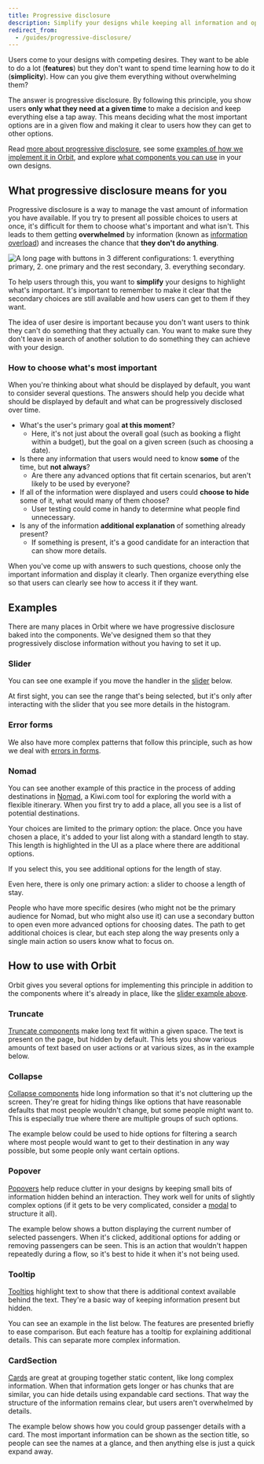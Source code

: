 ```yaml
---
title: Progressive disclosure
description: Simplify your designs while keeping all information and options available.
redirect_from:
  - /guides/progressive-disclosure/
---
```


Users come to your designs with competing desires.
They want to be able to do a lot (**features**)
but they don't want to spend time learning how to do it (**simplicity**).
How can you give them everything without overwhelming them?

The answer is progressive disclosure.
By following this principle,
you show users **only what they need at a given time** to make a decision
and keep everything else a tap away.
This means deciding what the most important options are in a given flow
and making it clear to users how they can get to other options.

Read [more about progressive disclosure](#what-progressive-disclosure-means-for-you),
see some [examples of how we implement it in Orbit](#examples),
and explore [what components you can use](#how-to-use-with-orbit) in your own designs.

## What progressive disclosure means for you

Progressive disclosure is a way to manage the vast amount of information you have available.
If you try to present all possible choices to users at once,
it's difficult for them to choose what's important and what isn't.
This leads to them getting **overwhelmed** by information
(known as [information overload](https://en.wikipedia.org/wiki/Information_overload))
and increases the chance that **they don't do anything**.

![A long page with buttons in 3 different configurations: 1. everything primary, 2. one primary
  and the rest secondary, 3. everything secondary.](fileId:uK3xATJqPZwNwV5KT7igBG;nodeId:3%3A5 "On
  the left, we can see that when everything is important, nothing is. To fix this, either highlight
  the one most important action (the middle option) or make them all less distinct (the option on
  the right).")

To help users through this, you want to **simplify** your designs to highlight what's important. It's
important to remember to make it clear that the secondary choices are still available and how users can
get to them if they want.

The idea of user desire is important because you don't want
users to think they can't do something that they actually can.
You want to make sure they don't leave in search of another solution
to do something they can achieve with your design.

### How to choose what's most important

When you're thinking about what should be displayed by default,
you want to consider several questions.
The answers should help you decide what should be displayed by default
and what can be progressively disclosed over time.

- What's the user's primary goal **at this moment**?
  - Here, it's not just about the overall goal
    (such as booking a flight within a budget),
    but the goal on a given screen (such as choosing a date).
- Is there any information that users would need to know **some** of the time,
  but **not always**?
  - Are there any advanced options that fit certain scenarios,
    but aren't likely to be used by everyone?
- If all of the information were displayed
  and users could **choose to hide** some of it,
  what would many of them choose?
  - User testing could come in handy to determine what people find unnecessary.
- Is any of the information **additional explanation** of something already present?
  - If something is present,
    it's a good candidate for an interaction that can show more details.

When you've come up with answers to such questions,
choose only the important information and display it clearly.
Then organize everything else so that users can clearly see how to access it if they want.

## Examples

There are many places in Orbit where we have progressive disclosure baked into the components.
We've designed them so that they progressively disclose information
without you having to set it up.

### Slider

You can see one example if you move the handler in the [slider](/components/interaction/slider/) below.

<ReactExample exampleId="Slider-histogram" />

At first sight, you can see the range that's being selected,
but it's only after interacting with the slider that you see more details in the histogram.

### Error forms

We also have more complex patterns that follow this principle,
such as how we deal with [errors in forms](/design-patterns/form-errors/).

### Nomad

You can see another example of this practice
in the process of adding destinations in [Nomad](https://www.kiwi.com/nomad),
a Kiwi.com tool for exploring the world with a flexible itinerary.
When you first try to add a place, all you see is a list of potential destinations.

<ImageContainer size="medium" />

Your choices are limited to the primary option: the place.
Once you have chosen a place, it's added to your list along with a standard length to stay.
This length is highlighted in the UI as a place where there are additional options.

<ImageContainer size="medium" />

If you select this, you see additional options for the length of stay.

<ImageContainer size="medium" />

Even here, there is only one primary action:
a slider to choose a length of stay.

People who have more specific desires
(who might not be the primary audience for Nomad, but who might also use it)
can use a secondary button to open even more advanced options for choosing dates.
The path to get additional choices is clear,
but each step along the way presents only a single main action so users know what to focus on.

## How to use with Orbit

Orbit gives you several options for implementing this principle
in addition to the components where it's already in place,
like the [slider example above](#slider).

### Truncate

[Truncate components](/components/utility/truncate/) make long text fit within a given space.
The text is present on the page, but hidden by default.
This lets you show various amounts of text based on user actions or at various sizes,
as in the example below.

<ReactExample exampleId="Truncate-default" height={200} />

### Collapse

[Collapse components](/components/interaction/collapse/) hide long information
so that it's not cluttering up the screen.
They're great for hiding things like
options that have reasonable defaults that most people wouldn't change,
but some people might want to.
This is especially true where there are multiple groups of such options.

The example below could be used to hide options for filtering a search
where most people would want to get to their destination in any way possible,
but some people only want certain options.

<ReactExample exampleId="Collapse-search_filter" height={200} />

### Popover

[Popovers](/components/overlay/popover/) help reduce clutter in your designs
by keeping small bits of information hidden behind an interaction.
They work well for units of slightly complex options
(if it gets to be very complicated, consider a [modal](/components/overlay/modal/) to structure it all).

The example below shows a button displaying the current number of selected passengers.
When it's clicked, additional options for adding or removing passengers can be seen.
This is an action that wouldn't happen repeatedly during a flow,
so it's best to hide it when it's not being used.

<ReactExample exampleId="Popover-passengers" height={240} />

### Tooltip

[Tooltips](/components/overlay/tooltip/) highlight text
to show that there is additional context available behind the text.
They're a basic way of keeping information present but hidden.

You can see an example in the list below.
The features are presented briefly to ease comparison.
But each feature has a tooltip for explaining additional details.
This can separate more complex information.

<ReactExample exampleId="Tooltip-progressive_disclosure" />

### CardSection

[Cards](/components/structure/card/) are great at grouping together static content,
like long complex information.
When that information gets longer or has chunks that are similar,
you can hide details using expandable card sections.
That way the structure of the information remains clear,
but users aren't overwhelmed by details.

The example below shows how you could group passenger details with a card.
The most important information can be shown as the section title,
so people can see the names at a glance,
and then anything else is just a quick expand away.

<ReactExample exampleId="Card-expand_uncontrolled" height={400} />
